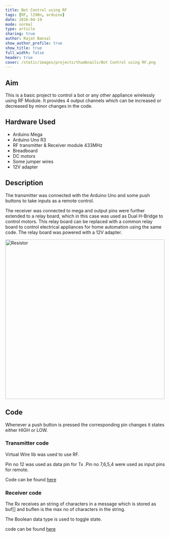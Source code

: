 ```yaml
---
title: Bot Control using RF
tags: [RF, l298n, arduino]
date: 2016-04-19
mode: normal
type: article
sharing: true
author: Rajat Bansal
show_author_profile: true
show_title: true
full_width: false
header: true
cover: /static/images/projects/thumbnails/Bot Control using RF.png
---
```


## Aim

This is a basic project to control a bot or any other appliance wirelessly using RF Module. It provides 4 output channels which can be increased or decreased by minor changes in the code.

## Hardware Used

- Arduino Mega
- Arduino Uno R3
- RF transmitter & Receiver module 433MHz
- Breadboard
- DC motors
- Some jumper wires
- 12V adapter

## Description

The transmitter was connected with the Arduino Uno and some push buttons to take inputs as a remote control.

The receiver was connected to mega and output pins were further extended to a relay board, which in this case was used as Dual H-Bridge to control motors. This relay board can be replaced with a common relay board to control electrical appliances for home automation using the same code. The relay board was powered with a 12V adapter.

<Image
  src="/static/images/projects/thumbnails/Bot Control using RF.png"
  alt="Resistor"
  width="500"
  height="500"
/>

## Code

Whenever a push button is pressed the corresponding pin changes it states either HIGH or LOW.

### Transmitter code

Virtual Wire lib was used to use RF.

Pin no 12 was used as data pin for Tx .Pin no 7,6,5,4 were used as input pins for remote.

Code can be found [here](https://github.com/rajatbansal427/RF-bot-controll-Room-automation/blob/master/transmitter_ro_aut.ino)

### Receiver code

The Rx receives an string of characters in a message which is stored as buf[] and buflen is the max no of characters in the string.

The Boolean data type is used to toggle state.

code can be found [here](https://github.com/rajatbansal427/RF-bot-controll-Room-automation/blob/master/Receiver_ro_au.ino)

<EmbedItem url="https://www.youtube.com/embed/P7Eq_2rZxt0" />

